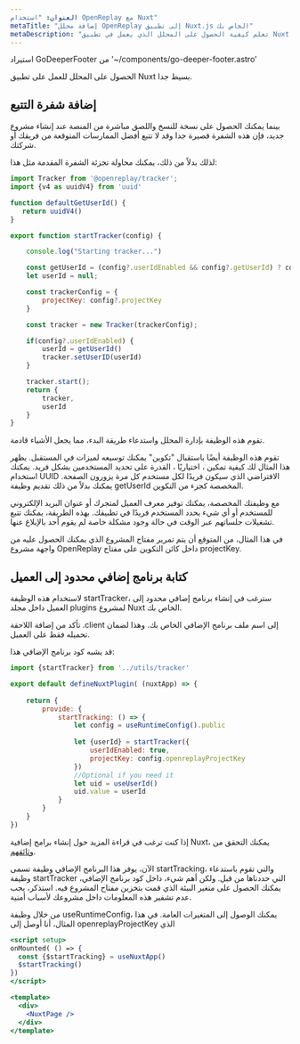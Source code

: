 ```yaml
---
العنوان: "استخدام OpenReplay مع Nuxt"
metaTitle: "إضافة محلل OpenReplay إلى تطبيق Nuxt.js الخاص بك"
metaDescription: "تعلم كيفية الحصول على المحلل الذي يعمل في تطبيق Nuxt الخاص بك"
---
```

استيراد GoDeeperFooter من '~/components/go-deeper-footer.astro'

الحصول على المحلل للعمل على تطبيق Nuxt بسيط جدا.

## إضافة شفرة التتبع

بينما يمكنك الحصول على نسخة للنسخ واللصق مباشرة من المنصة عند إنشاء مشروع جديد، فإن هذه الشفرة قصيرة جدا وقد لا تتبع أفضل الممارسات المتوقعة من فريقك أو شركتك.

لذلك بدلاً من ذلك، يمكنك محاولة تجزئة الشفرة المقدمة مثل هذا:


```jsx
import Tracker from '@openreplay/tracker';
import {v4 as uuidV4} from 'uuid'

function defaultGetUserId() {
   return uuidV4() 
}

export function startTracker(config) {

    console.log("Starting tracker...")

    const getUserId = (config?.userIdEnabled && config?.getUserId) ? config.getUserId : defaultGetUserId
    let userId = null;

    const trackerConfig = {
        projectKey: config?.projectKey
    }

    const tracker = new Tracker(trackerConfig);

    if(config?.userIdEnabled) {
        userId = getUserId()
        tracker.setUserID(userId)
    }

    tracker.start();
    return {
        tracker,
        userId
    }
}
```


تقوم هذه الوظيفة بإدارة المحلل واستدعاء طريقة البدء، مما يجعل الأشياء قادمة.

تقوم هذه الوظيفة أيضًا باستقبال "تكوين" يمكنك توسيعه لميزات في المستقبل. يظهر هذا المثال لك كيفية تمكين ، اختياريًا ، القدرة على تحديد المستخدمين بشكل فريد. يمكنك استخدام UUID الافتراضي الذي سيكون فريدًا لكل مستخدم كل مرة يزورون الصفحة. يمكنك بدلاً من ذلك تقديم وظيفة getUserId المخصصة كجزء من التكوين.

مع وظيفتك المخصصة، يمكنك توفير معرف العميل لمتجرك أو عنوان البريد الإلكتروني للمستخدم أو أي شيء يحدد المستخدم فريدًا في تطبيقك. بهذه الطريقة، يمكنك تتبع تشغيلات جلساتهم عبر الوقت في حالة وجود مشكلة خاصة لم يقوم أحد بالإبلاغ عنها.

في هذا المثال، من المتوقع أن يتم تمرير مفتاح المشروع الذي يمكنك الحصول عليه من واجهة مشروع OpenReplay داخل كائن التكوين على مفتاح projectKey.

## كتابة برنامج إضافي محدود إلى العميل

لاستخدام هذه الوظيفة startTracker، سترغب في إنشاء برنامج إضافي محدود إلى العميل داخل مجلد plugins لمشروع Nuxt الخاص بك.

تأكد من إضافة اللاحقة .client إلى اسم ملف برنامج الإضافي الخاص بك. وهذا لضمان تحميله فقط على العميل.

قد يشبه كود برنامج الإضافي هذا:


```jsx
import {startTracker} from '../utils/tracker'

export default defineNuxtPlugin( (nuxtApp) => {
    
    return {
        provide: {
            startTracking: () => {
                let config = useRuntimeConfig().public
                
                let {userId} = startTracker({
                    userIdEnabled: true,
                    projectKey: config.openreplayProjectKey
                })
                //Optional if you need it
                let uid = useUserId()
                uid.value = userId
            }
        }
    }
})
```


إذا كنت ترغب في قراءة المزيد حول إنشاء برامج إضافية Nuxt، يمكنك التحقق من [وثائقهم](https://v3.nuxtjs.org/guide/directory-structure/plugins).

الآن، يوفر هذا البرنامج الإضافي وظيفة تسمى startTracking، والتي تقوم باستدعاء وظيفة startTracker التي حددناها من قبل. ولكن أهم شيء، داخل كود برنامج الإضافي، يمكنك الحصول على متغير البيئة الذي قمت بتخزين مفتاح المشروع فيه. استذكر، يجب عدم تشفير هذه المعلومات داخل مشروعك لأسباب أمنية.

من خلال وظيفة useRuntimeConfig، يمكنك الوصول إلى المتغيرات العامة. في هذا المثال، أنا أوصل إلى openreplayProjectKey الذي
```jsx
<script setup>
onMounted( () => {
  const {$startTracking} = useNuxtApp()
  $startTracking()
})
</script>

<template>
  <div>
    <NuxtPage />
  </div>
</template>
```
